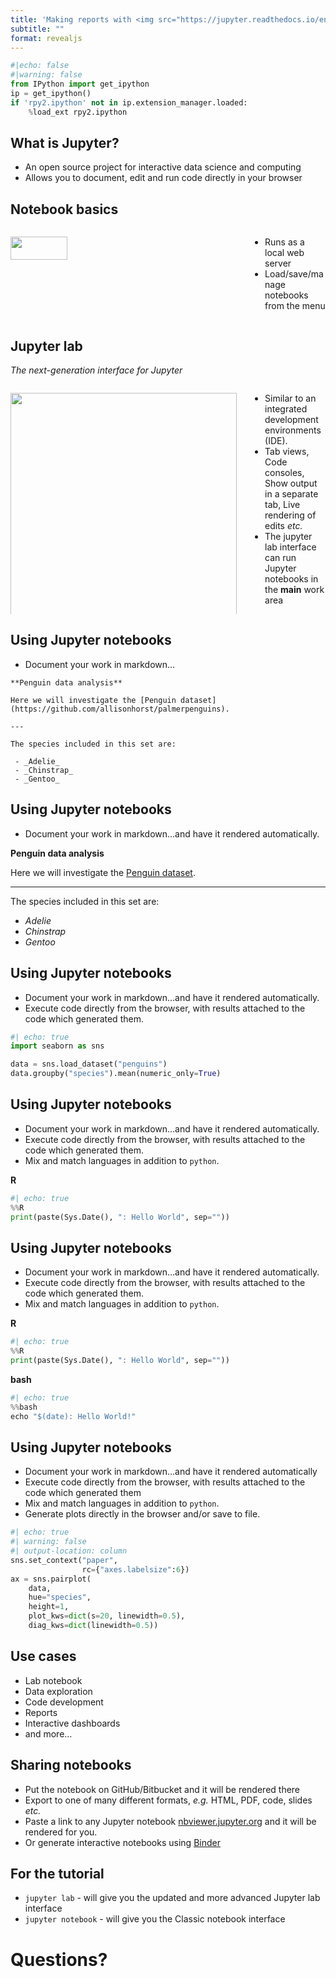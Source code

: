 ```yaml
---
title: 'Making reports with <img src="https://jupyter.readthedocs.io/en/latest/_static/_images/jupyter.svg" style="width:100%;padding: 5px 5px 5px 5px;">'
subtitle: ""
format: revealjs
---
```


```python
#|echo: false
#|warning: false
from IPython import get_ipython
ip = get_ipython()
if 'rpy2.ipython' not in ip.extension_manager.loaded:
    %load_ext rpy2.ipython
```

## What is Jupyter?

::: {.incremental}
- An open source project for interactive data science and computing
- Allows you to document, edit and run code directly in your browser
:::

## Notebook basics

::::: {.columns}
:::: {.column width="75%"}
![](https://docs.jupyter.org/en/latest/_images/trynb.png){height="50%" fig-align=center}
::::
:::: {.column width="25%"}
::: {.incremental}
- Runs as a local web server
- Load/save/manage notebooks from the menu
:::
::::
:::::

## Jupyter lab

_The next-generation interface for Jupyter_

::::: {.columns}
:::: {.column width="75%"}
![](https://jupyterlab.readthedocs.io/en/stable/_images/jupyterlab.png){height="100%" fig-align=center}
::::
:::: {.column width="25%"}
::: {.incremental}
- Similar to an integrated development environments (IDE).
- Tab views, Code consoles, Show output in a separate tab, Live rendering of edits _etc._
- The jupyter lab interface can run Jupyter notebooks in the **main** work area
:::
::::
:::::

## Using Jupyter notebooks {auto-animate="true" transition="none" transition-speed="fast" }

::: {data-id="bullets"}
- Document your work in markdown...
:::

::: {data-id="markdown1"}
``` .default
**Penguin data analysis**

Here we will investigate the [Penguin dataset](https://github.com/allisonhorst/palmerpenguins).

---

The species included in this set are:

 - _Adelie_
 - _Chinstrap_
 - _Gentoo_
 ```
:::

## Using Jupyter notebooks {auto-animate="true" transition="none" transition-speed="fast" }

::: {data-id="bullets"}
- Document your work in markdown...and have it rendered automatically.
:::

::: {data-id="markdown1"}

**Penguin data analysis**

Here we will investigate the [Penguin dataset](https://github.com/allisonhorst/palmerpenguins).

---

The species included in this set are:

 - _Adelie_
 - _Chinstrap_
 - _Gentoo_
:::

## Using Jupyter notebooks {auto-animate="true" transition="none" transition-speed="fast" }

::: {data-id="bullets"}
- Document your work in markdown...and have it rendered automatically.
- Execute code directly from the browser, with results attached to the code which generated them.
:::

```python
#| echo: true
import seaborn as sns

data = sns.load_dataset("penguins")
data.groupby("species").mean(numeric_only=True)
```

## Using Jupyter notebooks {auto-animate="true" transition="none" transition-speed="fast" }

::: {data-id="bullets"}
- Document your work in markdown...and have it rendered automatically.
- Execute code directly from the browser, with results attached to the code which generated them.
- Mix and match languages in addition to `python`.
:::

**R**
```python
#| echo: true
%%R
print(paste(Sys.Date(), ": Hello World", sep=""))
```

## Using Jupyter notebooks {auto-animate="true" transition="none" transition-speed="fast" }

::: {data-id="bullets"}
- Document your work in markdown...and have it rendered automatically.
- Execute code directly from the browser, with results attached to the code which generated them.
- Mix and match languages in addition to `python`.
:::

**R**
```python
#| echo: true
%%R
print(paste(Sys.Date(), ": Hello World", sep=""))
```

**bash**
```python
#| echo: true
%%bash
echo "$(date): Hello World!"
```

## Using Jupyter notebooks {auto-animate="true" transition="none" transition-speed="fast" }

::: {data-id="bullets"}
- Document your work in markdown...and have it rendered automatically
- Execute code directly from the browser, with results attached to the code which generated them
- Mix and match languages in addition to `python`.
- Generate plots directly in the browser and/or save to file.
:::

```python
#| echo: true
#| warning: false
#| output-location: column
sns.set_context("paper",
                rc={"axes.labelsize":6})
ax = sns.pairplot(
    data,
    hue="species",
    height=1,
    plot_kws=dict(s=20, linewidth=0.5),
    diag_kws=dict(linewidth=0.5))
```

## Use cases

::: {.incremental}
- Lab notebook
- Data exploration
- Code development
- Reports
- Interactive dashboards
- and more...
:::

## Sharing notebooks

::: {.incremental}
- Put the notebook on GitHub/Bitbucket and it will be rendered there
- Export to one of many different formats, _e.g._ HTML, PDF, code, slides _etc._
- Paste a link to any Jupyter notebook [nbviewer.jupyter.org](https://nbviewer.jupyter.org) and it will be rendered for you.
- Or generate interactive notebooks using [Binder](https://mybinder.org)
:::

## For the tutorial

- `jupyter lab` - will give you the updated and more advanced Jupyter lab interface
- `jupyter notebook` - will give you the Classic notebook interface

# Questions? {.center}
